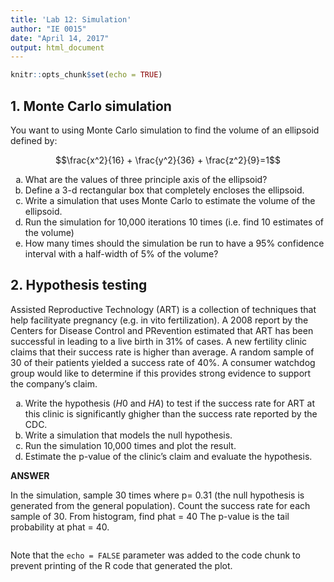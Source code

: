 ```yaml
---
title: 'Lab 12: Simulation'
author: "IE 0015"
date: "April 14, 2017"
output: html_document
---
```


```r
knitr::opts_chunk$set(echo = TRUE)
```

## 1. Monte Carlo simulation

You want to using Monte Carlo simulation to find the volume of an ellipsoid defined by:

$$\frac{x^2}{16} + \frac{y^2}{36} + \frac{z^2}{9}=1$$

a.  What are the values of three principle axis of the ellipsoid?
b.  Define a 3-d rectangular box that completely encloses the ellipsoid.
c.  Write a simulation that uses Monte Carlo to estimate the volume of the ellipsoid.
d.  Run the simulation for 10,000 iterations 10 times (i.e. find 10 estimates of the volume)
e.  How many times should the simulation be run to have a 95% confidence interval with a half-width of 5% of the volume?


## 2. Hypothesis testing

Assisted Reproductive Technology (ART) is a collection of techniques that help facilityate pregnancy (e.g. in vito fertilization). A 2008 report by the Centers for Disease Control and PRevention estimated that ART has been successful in leading to a live birth in 31% of cases. A new fertility clinic claims that their success rate is higher than average. A random sample of 30 of their patients yielded a success rate of 40%. A consumer watchdog group would like to determine if this provides strong evidence to support the company's claim.

a.  Write the hypothesis ($H0$ and $HA$) to test if the success rate for ART at this clinic is significantly ghigher than the success rate reported by the CDC.
b.  Write a simulation that models the null hypothesis.
c.  Run the simulation 10,000 times and plot the result.
d.  Estimate the p-value of the clinic's claim and evaluate the hypothesis.


**ANSWER**

In the simulation, sample 30 times where p= 0.31 (the null hypothesis is generated from the general population).
Count the success rate for each sample of 30.
From histogram, find phat = 40
The p-value is the tail probability at phat = 40.

```r



```

Note that the `echo = FALSE` parameter was added to the code chunk to prevent printing of the R code that generated the plot.
